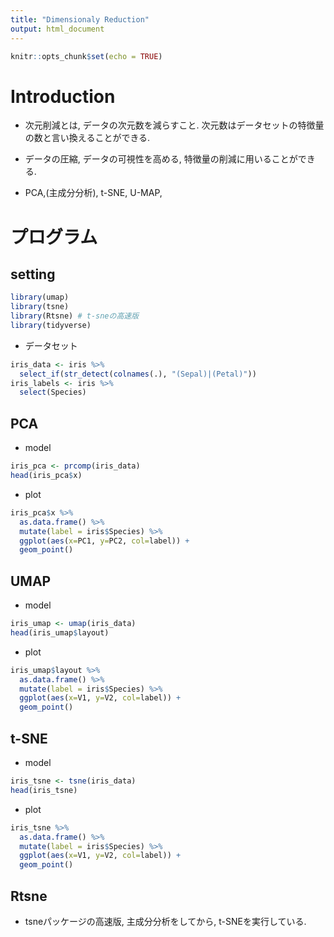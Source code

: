 ```yaml
---
title: "Dimensionaly Reduction"
output: html_document
---
```


```r
knitr::opts_chunk$set(echo = TRUE)
```

# Introduction

- 次元削減とは, データの次元数を減らすこと. 次元数はデータセットの特徴量の数と言い換えることができる.

- データの圧縮, データの可視性を高める, 特徴量の削減に用いることができる.

- PCA,(主成分分析), t-SNE, U-MAP,

# プログラム

## setting

```r
library(umap)
library(tsne)
library(Rtsne) # t-sneの高速版
library(tidyverse)
```

- データセット

```r
iris_data <- iris %>% 
  select_if(str_detect(colnames(.), "(Sepal)|(Petal)"))
iris_labels <- iris %>% 
  select(Species)
```

## PCA

- model 

```r
iris_pca <- prcomp(iris_data)
head(iris_pca$x)
```

- plot 

```r
iris_pca$x %>% 
  as.data.frame() %>% 
  mutate(label = iris$Species) %>% 
  ggplot(aes(x=PC1, y=PC2, col=label)) +
  geom_point()
```

## UMAP

- model

```r
iris_umap <- umap(iris_data)
head(iris_umap$layout)
```

- plot

```r
iris_umap$layout %>% 
  as.data.frame() %>% 
  mutate(label = iris$Species) %>% 
  ggplot(aes(x=V1, y=V2, col=label)) +
  geom_point()
```

## t-SNE

- model

```r
iris_tsne <- tsne(iris_data)
head(iris_tsne)
```

- plot

```r
iris_tsne %>% 
  as.data.frame() %>% 
  mutate(label = iris$Species) %>% 
  ggplot(aes(x=V1, y=V2, col=label)) +
  geom_point()
```

## Rtsne 

- tsneパッケージの高速版, 主成分分析をしてから, t-SNEを実行している.
